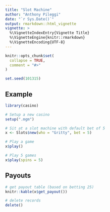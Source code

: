 ```yaml
---
title: "Slot Machine"
author: "Anthony Pileggi"
date: "`r Sys.Date()`"
output: rmarkdown::html_vignette
vignette: >
  %\VignetteIndexEntry{Vignette Title}
  %\VignetteEngine{knitr::rmarkdown}
  %\VignetteEncoding{UTF-8}
---
```


```r
knitr::opts_chunk$set(
  collapse = TRUE,
  comment = "#>"
)

set.seed(101315)
```


## Example

```r
library(casino)

# Setup a new casino
setup(".mgm")

# Sit at a slot machine with default bet of 5
x <- Slots$new(who = "Gritty", bet = 5)

# Play a game
x$play()

# Play 5 games
x$play(spins = 5)
```


## Payouts

```r
# get payout table (based on betting 25)
knitr::kable(x$get_payout())
```

```r
# delete records
delete()
```

